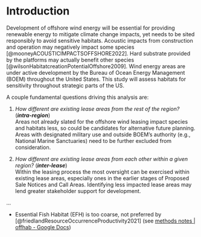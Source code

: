 # Introduction

Development of offshore wind energy will be essential for providing renewable energy to mitigate climate change impacts, yet needs to be sited responsibly to avoid sensitive habitats. Acoustic impacts from construction and operation may negatively impact some species [@mooneyACOUSTICIMPACTSOFFSHORE2022]. Hard substrate provided by the platforms may actually benefit other species [@wilsonHabitatcreationPotentialOffshore2009]. Wind energy areas are under active development by the Bureau of Ocean Energy Management (BOEM) throughout the United States. This study will assess habitats for sensitivity throughout strategic parts of the US.

A couple fundamental questions driving this analysis are:

1. _How different are existing lease areas from the rest of the region?_ (_**intra-region**_)\
  Areas not already slated for the offshore wind leasing impact species and habitats less, so could be candidates for alternative future planning. Areas with designated military use and outside BOEM’s authority (e.g., National Marine Sanctuaries) need to be further excluded from consideration.

1.  _How different are existing lease areas from each other within a given region?_ (_**inter-lease**_)\
  Within the leasing process the most oversight can be exercised within existing lease areas, especially ones in the earlier stages of Proposed Sale Notices and Call Areas. Identifying less impacted lease areas may lend greater stakeholder support for development.

...

- Essential Fish Habitat (EFH) is too coarse, not preferred by [@friedlandResourceOccurrenceProductivity2021] (see [methods notes | offhab - Google Docs](https://docs.google.com/document/d/1JSJMBqqL4c44c8fx01I-elx7gK8dNyuABjLinaxC95k/edit#bookmark=id.sky4lrftqqq8))
